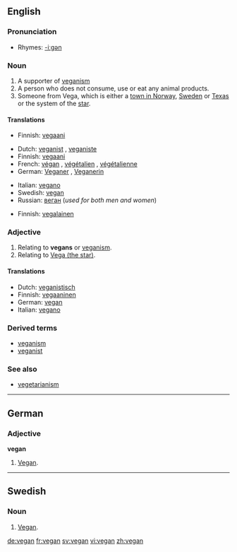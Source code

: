 {{wikipedia}}
==English==

===Pronunciation===
*Rhymes: [[Rhymes:English:-iːɡən|-iːɡən]]

===Noun===
{{en-noun}}
# A supporter of [[veganism]]
# A person who does not consume, use or eat any animal products.
# Someone from Vega, which is either a [[w:Vega, Norway|town in Norway]], [[w:Vega, Haninge, Sweden|Sweden]] or [[w:Vega, Texas|Texas]] or the system of the [[w:Vega|star]].

====Translations====
{{trans-top|supporter of veganism}}
*Finnish: [[vegaani]]
{{trans-bottom}}

{{trans-top|person who consumes no animal products}}
*Dutch: [[veganist]] {{m}}, [[veganiste]] {{f}}
*Finnish: [[vegaani]]
*French: [[végan]] {{m}}, [[végétalien]] {{m}}, [[végétalienne]] {{f}}
*German: [[Veganer]] {{m}}, [[Veganerin]] {{f}}
{{trans-mid}}
*Italian: [[vegano]] {{m}}
*Swedish: [[vegan#Swedish|vegan]]
*Russian: [[веган]] {{m}} (''used for both men and women'')
{{trans-bottom}}

{{trans-top|someone from Vega}}
*Finnish: [[vegalainen]]
{{trans-bottom}}

===Adjective===
{{en-adj|-}}

# Relating to '''vegans''' or [[veganism]].
# Relating to [[w:Vega|Vega (the star)]].

====Translations====
{{trans-top|relating to vegans or veganism}}
*Dutch: [[veganistisch]] 
*Finnish: [[vegaaninen]]
*German: [[#German|vegan]]
*Italian: [[vegano]] 
{{trans-mid}}
{{trans-bottom}}

===Derived terms===
*[[veganism]]
*[[veganist]]

===See also===
*[[vegetarianism]]

----
==German==
===Adjective===
'''vegan'''

# [[#English|Vegan]].

----
==Swedish==
===Noun===
{{sv-noun-reg-r-c|2=vegane}}

# [[#English|Vegan]].

[[de:vegan]]
[[fr:vegan]]
[[sv:vegan]]
[[vi:vegan]]
[[zh:vegan]]
